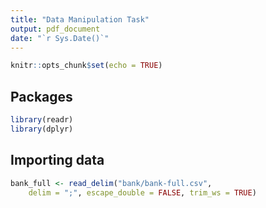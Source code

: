 ```yaml
---
title: "Data Manipulation Task"
output: pdf_document
date: "`r Sys.Date()`"
---
```


```r
knitr::opts_chunk$set(echo = TRUE)
```

## Packages

```r
library(readr)
library(dplyr)
```


## Importing data

```r
bank_full <- read_delim("bank/bank-full.csv", 
    delim = ";", escape_double = FALSE, trim_ws = TRUE)
```


